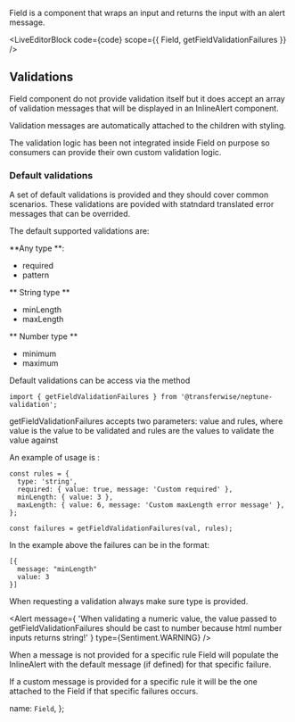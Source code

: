 
Field is a component that wraps an input and returns the input with an alert message.

<LiveEditorBlock code={code} scope={{ Field, getFieldValidationFailures }} />
<GeneratePropsTable componentName="Field" />

## Validations

Field component do not provide validation itself but it does accept an array of validation messages that will be displayed in an InlineAlert component.

Validation messages are automatically attached to the children with styling.

The validation logic has been not integrated inside Field on purpose so consumers can provide their own custom validation logic.

### Default validations

A set of default validations is provided and they should cover common scenarios. These validations are povided with statndard translated error messages that can be overrided.

The default supported validations are:

**Any type **:

- required
- pattern

** String type **

- minLength
- maxLength

** Number type **

- minimum
- maximum

Default validations can be access via the method

`import { getFieldValidationFailures } from '@transferwise/neptune-validation';`

getFieldValidationFailures accepts two parameters: value and rules, where value is the value to be validated and rules are the values to validate the value against

An example of usage is :

```
const rules = {
  type: 'string',
  required: { value: true, message: 'Custom required' },
  minLength: { value: 3 },
  maxLength: { value: 6, message: 'Custom maxLength error message' },
};

const failures = getFieldValidationFailures(val, rules);
```

In the example above the failures can be in the format:

```
[{
  message: "minLength"
  value: 3
}]
```

When requesting a validation always make sure type is provided.

<Alert
  message={
    'When validating a numeric value, the value passed to getFieldValidationFailures should be cast to number because html number inputs returns string!'
  }
  type={Sentiment.WARNING}
/>

When a message is not provided for a specific rule Field will populate the InlineAlert with the default message (if defined) for that specific failure.

If a custom message is provided for a specific rule it will be the one attached to the Field if that specific failures occurs.

  name: `Field`,
};
